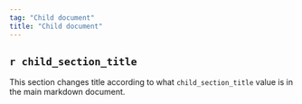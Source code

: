 ```yaml
---
tag: "Child document"
title: "Child document"
---
```


## `r child_section_title`

This section changes title according to what `child_section_title` value
is in the main markdown document.
